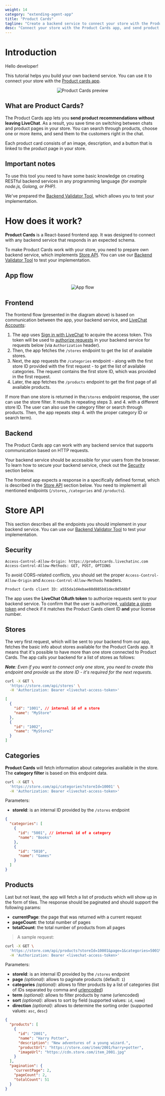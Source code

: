 ```yaml
---
weight: 14
category: "extending-agent-app"
title: "Product Cards"
tagline: "Create a backend service to connect your store with the Product Cards app."
desc: "Connect your store with the Product Cards app, and send product recommendations without leaving LiveChat."
---
```


# Introduction

Hello developer!

This tutorial helps you build your own backend service. You can use it to connect your store with the <a href="https://www.livechat.com/marketplace/apps/product-cards/" target="_blank">Product cards app</a>.

<div style="text-align:center">
  <img src="images/product-cards-preview.gif" alt="Product Cards preview" />
</div>

## What are Product Cards?

The Product Cards app lets you **send product recommendations without leaving LiveChat**. As a result, you save time on switching between chats and product pages in your store. You can search through products, choose one or more items, and send them to the customers right in the chat.

Each product card consists of an image, description, and a button that is linked to the product page in your store.

## Important notes

To use this tool you need to have some basic knowledge on creating RESTful backend services in any programming language _(for example node.js, Golang, or PHP)_.

We've prepared the <a href="https://productcards.livechatinc.com/#/validator/" target="_blank">Backend Validator Tool</a>, which allows you to test your implementation.

# How does it work?

**Product Cards** is a React-based frontend app. It was designed to connect with any backend service that responds in an expected schema.

To make Product Cards work with your store, you need to prepare own backend service, which implements [Store API](#store-api). You can use our <a href="https://productcards.livechatinc.com/#/validator/" target="_blank">Backend Validator Tool</a> to test your implementation.

## App flow

<div style="text-align:center">
  <img src="images/app-flow.png" alt="App flow" />
</div>

## Frontend

The frontend flow (presented in the diagram above) is based on communication between the app, your backend service, and [LiveChat Accounts](/authorization/livechat-accounts):

1. The app uses [Sign in with LiveChat](/authorization/sign-in-with-livechat/) to acquire the access token. This token will be used to [authorize requests](/authorization/authorizing-api-calls/#validating-the-access-token) in your backend service for requests below (via `Authorization` header).
2. Then, the app fetches the `/stores` endpoint to get the list of available stores.
3. Next, the app requests the `/categories` endpoint - along with the first store ID provided with the first request - to get the list of available categories. The request contains the first store ID, which was provided in the first request.
4. Later, the app fetches the `/products` endpoint to get the first page of all available products.

If more than one store is returned in the`/stores` endpoint response, the user can use the store filter. It results in repeating steps 3. and 4. with a different store ID. The user can also use the category filter or search through products. Then, the app repeats step 4. with the proper category ID or search term).

## Backend

The Product Cards app can work with any backend service that supports communication based on HTTP requests.

Your backend service should be accessible for your users from the browser. To learn how to secure your backend service, check out the [Security](#security) section below.

The frontend app expects a response in a specifically defined format, which is described in the [Store API](#store-api) section below. You need to implement all mentioned endpoints (`/stores`, `/categories` and `/products`).

# Store API

This section describes all the endpoints you should implement in your backend service. You can use our <a href="https://productcards.livechatinc.com/#/validator/" target="_blank">Backend Validator Tool</a> to test your implementation.

## Security

<CodeResponse title="">

```
Access-Control-Allow-Origin: https://productcards.livechatinc.com
Access-Control-Allow-Methods: GET, POST, OPTIONS
```

</CodeResponse>

To avoid CORS-related conflicts, you should set the proper `Access-Control-Allow-Origin` and `Access-Control-Allow-Methods` headers.

<CodeResponse title="">

```
Product Cards client ID: a555da1d4ebae88d885b81dec0d568bf
```

</CodeResponse>

The app uses the **LiveChat OAuth token** to authorize requests sent to your backend service. To confirm that the user is authorized, [validate a given token](/authorization/authorizing-api-calls/#validating-the-access-token) and check if it matches the Product Cards client ID **and** your license number.

## Stores

The very first request, which will be sent to your backend from our app, fetches the basic info about stores available for the Product Cards app. It means that it's possible to have more than one store connected to Product Cards. The app calls your backend for a list of stores as follows:

_**Note**: Even if you want to connect only one store, you need to create this endpoint and provide us the store ID - it's required for the next requests._


<CodeSample path="SAMPLE REQUEST">

```bash
curl -X GET \
  'https://store.com/api/stores' \
  -H 'Authorization: Bearer <livechat-access-token>'
```

</CodeSample>



<CodeResponse title="sample response">

```json
[
  {
    "id": "1001", // internal id of a store
    "name": "MyStore"
  },
  {
    "id": "1002",
    "name": "MyStore2"
  }
]
```

</CodeResponse>

## Categories

**Product Cards** will fetch information about categories available in the store. The **category filter** is based on this endpoint data.

<CodeSample path="SAMPLE REQUEST">

```bash
curl -X GET \
  'https://store.com/api/categories?storeId=10001' \
  -H 'Authorization: Bearer <livechat-access-token>'
```

</CodeSample>

Parameters:

- **storeId**: is an internal ID provided by the `/stores` endpoint

<CodeResponse title="sample response">

```json
{
  "categories": [
    {
      "id": "5001", // internal id of a category
      "name": "Books"
    },
    {
      "id": "5010",
      "name": "Games"
    }
  ]
}
```

</CodeResponse>

## Products

Last but not least, the app will fetch a list of products which will show up in the form of tiles. The response should be paginated and should support the following params:

- **currentPage**: the page that was returned with a current request
- **pageCount**: the total number of pages
- **totalCount**: the total number of products from all pages

> A sample request:

<CodeSample path="SAMPLE REQUEST">

```bash
curl -X GET \
  'https://store.com/api/products?storeId=10001&page=1&categories=5001%2C5010&term=Harry+Potter&sort=name&direction=asc' \
  -H 'Authorization: Bearer <livechat-access-token>'
```

</CodeSample>

Parameters:

- **storeId**: is an internal ID provided by the `/stores` endpoint
- **page** _(optional):_ allows to paginate products (default: `1`)
- **categories** _(optional):_ allows to filter products by a list of categories (list of IDs separated by comma and <a href ="https://www.w3schools.com/tags/ref_urlencode.asp" target="_blank">urlencoded</a>)
- **term** _(optional):_ allows to filter products by name (urlencoded)
- **sort** _(optional):_ allows to sort by field (supported values: `id`, `name`)
- **direction** _(optional):_ allows to determine the sorting order (supported values: `asc`, `desc`)

<CodeResponse title="sample response">

```json
{
  "products": [
    {
      "id": "2001",
      "name": "Harry Potter",
      "description": "New adventures of a young wizard.",
      "productUrl": "https://store.com/item/2001/harry+potter",
      "imageUrl": "https://cdn.store.com/item_2001.jpg"
    }
  ],
  "pagination": {
    "currentPage": 2,
    "pageCount": 2,
    "totalCount": 51
  }
}
```

</CodeResponse>
